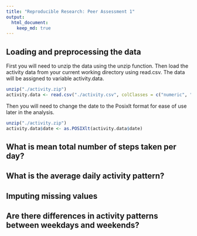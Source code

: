 ```yaml
---
title: "Reproducible Research: Peer Assessment 1"
output: 
  html_document:
    keep_md: true
---
```



## Loading and preprocessing the data
First you will need to unzip the data using the unzip function. Then load the activity data from your current working directory using read.csv. The data will be assigned to variable activity.data.

```r
unzip("./activity.zip")
activity.data <- read.csv("./activity.csv", colClasses = c("numeric", "character", "numeric"))
```

Then you will need to change the date to the Posixlt format for ease of use later in the analysis.

```r
unzip("./activity.zip")
activity.data$date <- as.POSIXlt(activity.data$date)
```

## What is mean total number of steps taken per day?



## What is the average daily activity pattern?



## Imputing missing values



## Are there differences in activity patterns between weekdays and weekends?
